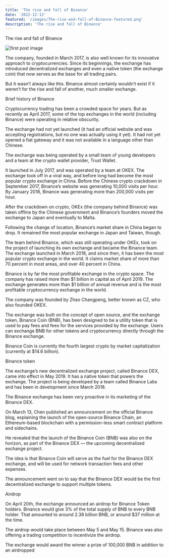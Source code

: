 ```yaml
---
title: 'The rise and fall of Binance'
date: '2022-12-13'
featured: '/images/The-rise-and-fall-of-Binance-featured.png'
description: 'The rise and fall of Binance'
---
```


The rise and fall of Binance

![first post image](/images/The-rise-and-fall-of-Binance.png)

The company, founded in March 2017, is also well known for its innovative approach to cryptocurrencies. Since its beginnings, the exchange has introduced decentralized exchanges and even a native token (the exchange coin) that now serves as the base for all trading pairs.

But it wasn’t always like this. Binance almost certainly wouldn’t exist if it weren’t for the rise and fall of another, much smaller exchange.

Brief history of Binance

Cryptocurrency trading has been a crowded space for years. But as recently as April 2017, some of the top exchanges in the world (including Binance) were operating in relative obscurity.

The exchange had not yet launched (it had an official website and was accepting registrations, but no one was actually using it yet). It had not yet opened a fiat gateway and it was not available in a language other than Chinese.

The exchange was being operated by a small team of young developers and a team at the crypto wallet provider, Trust Wallet.

It launched in July 2017, and was operated by a team at OKEX. The exchange took off in a viral way, and before long had become the most popular crypto exchange in China. Before the Chinese crypto crackdown in September 2017, Binance’s website was generating 10,000 visits per hour. By January 2018, Binance was generating more than 200,000 visits per hour.

After the crackdown on crypto, OKEx (the company behind Binance) was taken offline by the Chinese government and Binance’s founders moved the exchange to Japan and eventually to Malta.

Following the change of location, Binance’s market share in China began to drop. It remained the most popular exchange in Japan and Taiwan, though.

The team behind Binance, which was still operating under OKEx, took on the project of launching its own exchange and became the Binance team. The exchange launched in March 2018, and since then, it has been the most popular crypto exchange in the world. It claims market share of more than 70 percent in most areas, and over 40 percent in China.

Binance is by far the most profitable exchange in the crypto space. The company has raised more than $1 billion in capital as of April 2019. The exchange generates more than $1 billion of annual revenue and is the most profitable cryptocurrency exchange in the world.

The company was founded by Zhao Changpeng, better known as CZ, who also founded OKEX.

The exchange was built on the concept of open source, and the exchange token, Binance Coin (BNB), has been designed to be a utility token that is used to pay fees and fees for the services provided by the exchange. Users can exchange BNB for other tokens and cryptocurrency directly through the Binance exchange.

Binance Coin is currently the fourth largest crypto by market capitalization (currently at $14.6 billion).

Binance token

The exchange’s new decentralized exchange project, called Binance DEX, came into effect in May 2019. It has a native token that powers the exchange. The project is being developed by a team called Binance Labs and has been in development since March 2018.

The Binance exchange has been very proactive in its marketing of the Binance DEX.

On March 13, Chen published an announcement on the official Binance blog, explaining the launch of the open-source Binance Chain, an Ethereum-based blockchain with a permission-less smart contract platform and sidechains.

He revealed that the launch of the Binance Coin (BNB) was also on the horizon, as part of the Binance DEX — the upcoming decentralized exchange project.

The idea is that Binance Coin will serve as the fuel for the Binance DEX exchange, and will be used for network transaction fees and other expenses.

The announcement went on to say that the Binance DEX would be the first decentralized exchange to support multiple tokens.

Airdrop

On April 20th, the exchange announced an airdrop for Binance Token holders. Binance would give 3% of the total supply of BNB to every BNB holder. That amounted to around 2.38 billion BNB, or around $37 million at the time.

The airdrop would take place between May 5 and May 15. Binance was also offering a trading competition to incentivize the airdrop.

The exchange would award the winner a prize of 100,000 BNB in addition to an airdropped

